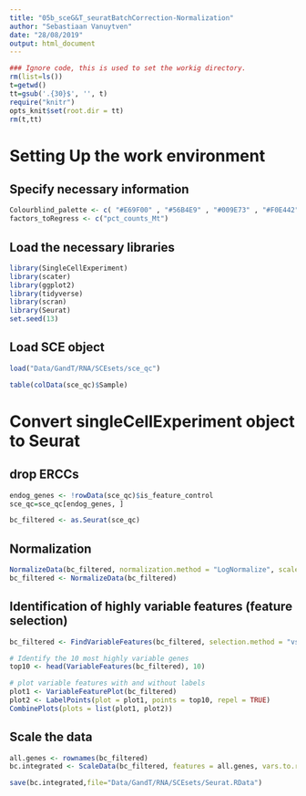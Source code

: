 ```yaml
---
title: "05b_sceG&T_seuratBatchCorrection-Normalization"
author: "Sebastiaan Vanuytven"
date: "28/08/2019"
output: html_document
---
```


```r
### Ignore code, this is used to set the workig directory. 
rm(list=ls())
t=getwd()
tt=gsub('.{30}$', '', t)
require("knitr")
opts_knit$set(root.dir = tt)
rm(t,tt)
```

# Setting Up the work environment


## Specify necessary information 

```r
Colourblind_palette <- c( "#E69F00" , "#56B4E9" , "#009E73" , "#F0E442" , "#0072B2" , "#D55E00" , "#CC79A7" , "#000000" )
factors_toRegress <- c("pct_counts_Mt")
```


## Load the necessary libraries
```r
library(SingleCellExperiment)
library(scater)
library(ggplot2)
library(tidyverse)
library(scran)
library(Seurat)
set.seed(13)
```

## Load SCE object
```r
load("Data/GandT/RNA/SCEsets/sce_qc")
```

```r
table(colData(sce_qc)$Sample)
```


# Convert singleCellExperiment object to Seurat

## drop ERCCs

```r
endog_genes <- !rowData(sce_qc)$is_feature_control
sce_qc=sce_qc[endog_genes, ]
```


```r
bc_filtered <- as.Seurat(sce_qc)
```

## Normalization


```r
NormalizeData(bc_filtered, normalization.method = "LogNormalize", scale.factor = 10000)
bc_filtered <- NormalizeData(bc_filtered)
```

## Identification of highly variable features (feature selection)

```r
bc_filtered <- FindVariableFeatures(bc_filtered, selection.method = "vst", nfeatures = 2000)

# Identify the 10 most highly variable genes
top10 <- head(VariableFeatures(bc_filtered), 10)

# plot variable features with and without labels
plot1 <- VariableFeaturePlot(bc_filtered)
plot2 <- LabelPoints(plot = plot1, points = top10, repel = TRUE)
CombinePlots(plots = list(plot1, plot2))
```

## Scale the data

```r
all.genes <- rownames(bc_filtered)
bc.integrated <- ScaleData(bc_filtered, features = all.genes, vars.to.regress = factors_toRegress)
```


```r
save(bc.integrated,file="Data/GandT/RNA/SCEsets/Seurat.RData")
```










